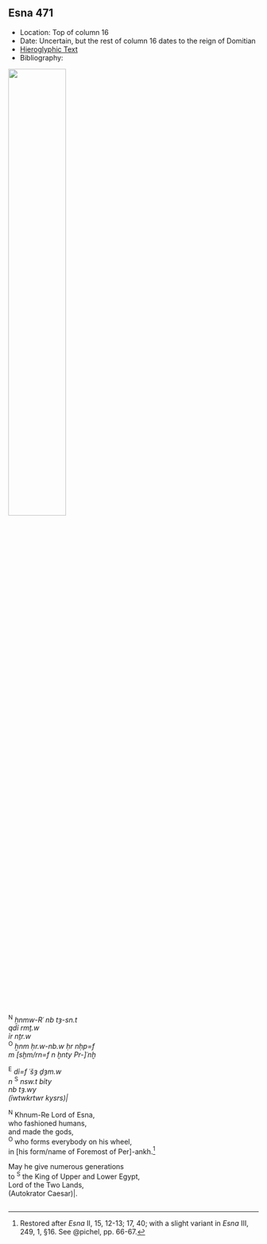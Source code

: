 ## Esna 471 {-}

<style>  
  
  .col2 {  
    columns: 2 320px;         /* number of columns and width in pixels*/  
    -webkit-columns: 2 320px; /* chrome, safari */  
    -moz-columns: 2 320px;    /* firefox */  
    -webkit-column-break-inside: avoid;  
    -page-break-inside: avoid;  
    -break-inside: avoid;  
  }  
  
</style>  

- Location: Top of column 16
- Date: Uncertain, but the rest of column 16 dates to the reign of Domitian
- [Hieroglyphic Text](https://www.ifao.egnet.net/uploads/publications/enligne/Temples-Esna004.pdf#page=136){target="_blank"}  
- Bibliography:  
  
![](./images/471.png){width=48%}
  
<div class="col2">

^N^ *ẖnmw-Rʿ nb tȝ-sn.t*  
*qdỉ rmṯ.w*  
*ỉr nṯr.w*  
^O^ *ẖnm ḥr.w-nb.w ḥr nḥp=f*  
*m [sḫm/rn=f n ḫnty Pr-]ʿnḫ*  
   
^E^ *dỉ=f ʿšȝ ḏȝm.w*  
*n* ^S^ *nsw.t bỉty*  
*nb tȝ.wy*  
*(ỉwtwkrtwr kysrs)|*  
  
^N^ Khnum-Re Lord of Esna,  
who fashioned humans,  
and made the gods,  
^O^ who forms everybody on his wheel,  
in [his form/name of Foremost of Per]-ankh.[^fn-471-1]  
  
May he give numerous generations  
to ^S^ the King of Upper and Lower Egypt,  
Lord of the Two Lands,  
(Autokrator Caesar)|. 
  
</div>

[^fn-471-1]: Restored after *Esna* II, 15, 12-13; 17, 40; with a slight variant in  *Esna* III, 249, 1, §16. See @pichel, pp. 66-67. 
